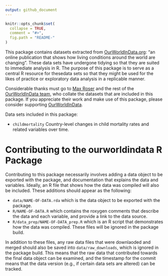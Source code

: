 ```yaml
---
output: github_document
---
```


<!-- README.md is generated from README.Rmd. Please edit that file -->

```r
knitr::opts_chunk$set(
  collapse = TRUE,
  comment = "#>",
  fig.path = "README-"
)
```

This package contains datasets extracted from [OurWorldInData.org](https://ourworldindata.org): "an online publication that shows how living conditions around the world are changing". These data sets have undergone tidying so that they are suited to immediate analysis in R. The purpose of this package is to serve as a central R resource for thesedata sets so that they might be used for the likes of practice or exploratory data analysis in a replicable manner.

Considerable thanks must go to [Max Roser](http://www.maxroser.com/about/) and the rest of the [OurWorldInData team](https://ourworldindata.org/about/), who collate the datasets that are included in this package. If you appreciate their work and make use of this package, please consider supporting [OurWorldInData](https://ourworldindata.org/support/).

Data sets included in this package:

- `childmortality` Country-level changes in child mortality rates and related variables over time.

# Contributing to the ourworldindata R Package

Contributing to this package necessarily involves adding a data object to be exported with the package, and documentation that explains the data and variables. Ideally, an R file that shows how the data was compiled will also be included. These additions should appear as the following:

- `data/NAME-OF-DATA.rda` which is the data object to be exported with the package.
- `R/NAME-OF-DATA.R` which contains the roxygen comments that describe the data and each variable, and provide a link to the data source.
- `R/data_prep/NAME-OF-DATA_prep.R` which is an R script that demonstrates how the data was compiled. These files will be ignored in the package build.

In addition to these files, any raw data files that were downlaoded and merged should also be saved into `data/raw_downloads`, which is ignored in the package build. This means that the raw data that contributed towards the final data object can be examined, and the timestamp for the commit means that the data version (e.g., if certain data sets are altered) can be tracked.



